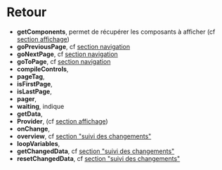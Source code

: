 # Retour



- **getComponents**, permet de récupérer les composants à afficher (cf [section affichage](../components/lunatic-components))
- **goPreviousPage**, cf [section navigation](./navigation)
- **goNextPage**, cf [section navigation](./navigation)
- **goToPage**, cf [section navigation](./navigation)
- **compileControls**,
- **pageTag**,
- **isFirstPage**,
- **isLastPage**,
- **pager**,
- **waiting**, indique
- **getData**,
- **Provider**, (cf [section affichage](../components/lunatic-components))
- **onChange**,
- **overview**, cf [section "suivi des changements"](./options#vue-densemble)
- **loopVariables**,
- **getChangedData**, cf [section "suivi des changements"](./options#trackChanges)
- **resetChangedData**, cf [section "suivi des changements"](./options#trackChanges)
